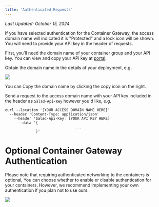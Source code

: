 ```yaml
---
title: 'Authenticated Requests'
---
```


_Last Updated: October 15, 2024_

If you have selected authentication for the Container Gateway, the access domain name will indicated it is "Protected"
and a lock icon will be shown. You will need to provide your API key in the header of requests.

First, you'll need the domain name of your container group and your API key. You can view and copy your API key at
[portal](https://portal.salad.com/api-key).

Obtain the domain name in the details of your deployment, e.g.

<img src="/products/sce/gateway/images/portal-access-domain-name.png" />

You can Copy the domain name by clicking the copy icon on the right.

Send a request to the access domain name with your API key included in the header as `Salad-Api-Key` however you'd like,
e.g.

```
curl --location '[YOUR ACCESS DOMAIN NAME HERE]'
  --header 'Content-Type: application/json'
    --header 'Salad-Api-Key: [YOUR API KEY HERE]'
      --data '{
 								...
              }'
```

# Optional Container Gateway Authentication

Please note that requiring authenticated networking to the containers is optional, You can choose whether to enable or
disable authentication for your containers. However, we recommend implementing your own authentication if you plan not
to use ours.

<img src="/products/sce/gateway/images/portal-enable-authentication.png" />
